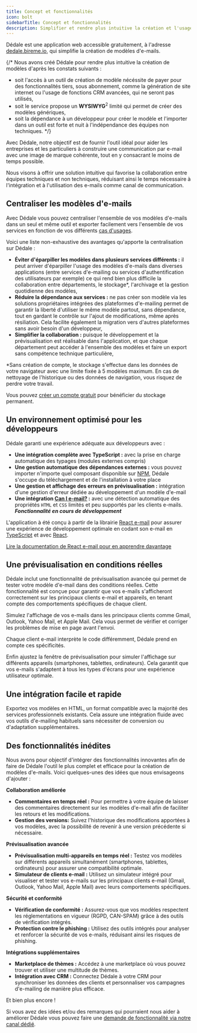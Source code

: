 ```yaml
---
title: Concept et fonctionnalités
icon: bolt
sidebarTitle: Concept et fonctionnalités
description: Simplifier et rendre plus intuitive la création et l'usage de modèles d'e-mails
---
```


Dédale est une application web accessible gratuitement, à l'adresse [dedale.bireme.io](https://dedale.bireme.io), qui simplifie la création de modèles d'e-mails.

{/* Nous avons créé Dédale pour rendre plus intuitive la création de modèles d'après les constats suivants :
- soit l'accès à un outil de création de modèle nécéssite de payer pour des fonctionnalités tiers, sous abonnement, comme la génération de site internet ou l'usage de fonctions CRM avancées, qui ne seront pas utilisés,
- soit le service propose un **WYSIWYG**<sup>2</sup> limité qui permet de créer des modèles génériques,
- soit la dépendance à un développeur pour créer le modèle et l'importer dans un outil est forte et nuit à l'indépendance des équipes non techniques. */}

Avec Dédale, notre objectif est de fournir l'outil idéal pour aider les entreprises et les particuliers à construire une communication par e-mail avec une image de marque cohérente, tout en y consacrant le moins de temps possible.

Nous visons à offrir une solution intuitive qui favorise la collaboration entre équipes techniques et non techniques, réduisant ainsi le temps nécessaire à l'intégration et à l'utilisation des e-mails comme canal de communication.

## Centraliser les modèles d'e-mails

Avec Dédale vous pouvez centraliser l'ensemble de vos modèles d'e-mails dans un seul et même outil et exporter facilement vers l'ensemble de vos services en fonction de vos différents [cas d'usages](/dedale/usages/e-mailing.mdx).

Voici une liste non-exhaustive des avantages qu'apporte la centralisation sur Dédale :
- **Éviter d'éparpiller les modèles dans plusieurs services différents :** il peut arriver d'éparpiller l'usage des modèles d'e-mails dans diverses applications (entre services d'e-mailing ou services d'authentification des utilisateurs par exemple) ce qui rend bien plus difficile la collaboration entre départements, le stockage*, l'archivage et la gestion quotidienne des modèles,
- **Réduire la dépendance aux services :** ne pas créer son modèle via les solutions propriétaires intégrées des plateformes d'e-mailing permet de garantir la liberté d'utiliser le même modèle partout, sans dépendance, tout en gardant le contrôle sur l'ajout de modifications, même après résiliation. Cela facilite également la migration vers d'autres plateformes sans avoir besoin d'un développeur,
- **Simplifier la collaboration :** puisque le développement et la prévisualisation est réalisable dans l'application, et que chaque département peut accéder à l'ensemble des modèles et faire un export sans compétence technique particulière,

<Warning>

*Sans création de compte, le stockage s'effectue dans les données de votre navigateur avec une limite fixée à 5 modèles maximum. En cas de nettoyage de l'historique ou des données de navigation, vous risquez de perdre votre travail.

Vous pouvez [créer un compte gratuit](https://bireme.io) pour bénéficier du stockage permanent.

</Warning>

## Un environnement optimisé pour les développeurs

Dédale garanti une expérience adéquate aux développeurs avec :
- **Une intégration complète avec TypeScript :** avec la prise en charge automatique des typages (modules externes compris)
- **Une gestion automatique des dépendances externes :** vous pouvez importer n'importe quel composant disponible sur [NPM](https://www.npmjs.com/), Dédale s'occupe du téléchargement et de l'installation à votre place
- **Une gestion et affichage des erreurs en prévisualisation :** intégration d'une gestion d'erreur dédiée au développement d'un modèle d'e-mail
- **Une intégration [Can I e-mail?](https://www.canie-mail.com/) :** avec une détection automatique des propriétés `HTML` et `CSS` limités et peu supportés par les clients e-mails. **_Fonctionnalité en cours de développement_**

<Info>

L'application à été conçu à partir de la librairie [React e-mail](https://react.e-mail/) pour assurer une expérience de développement optimale en codant son e-mail en [TypeScript](https://www.typescriptlang.org/) et avec [React](https://react.dev/).

[Lire la documentation de React e-mail pour en apprendre davantage](https://react.e-mail/docs/introduction)

</Info>

## Une prévisualisation en conditions réelles

Dédale inclut une fonctionnalité de prévisualisation avancée qui permet de tester votre modèle d'e-mail dans des conditions réelles. Cette fonctionnalité est conçue pour garantir que vos e-mails s'afficheront correctement sur les principaux clients e-mail et appareils, en tenant compte des comportements spécifiques de chaque client.

Simulez l'affichage de vos e-mails dans les principaux clients comme Gmail, Outlook, Yahoo Mail, et Apple Mail. Cela vous permet de vérifier et corriger les problèmes de mise en page avant l'envoi.

Chaque client e-mail interprète le code différemment, Dédale prend en compte ces spécificités.

Enfin ajustez la fenêtre de prévisualisation pour simuler l'affichage sur différents appareils (smartphones, tablettes, ordinateurs). Cela garantit que vos e-mails s'adaptent à tous les types d'écrans pour une expérience utilisateur optimale.

## Une intégration facile et rapide

Exportez vos modèles en HTML, un format compatible avec la majorité des services professionnels existants. Cela assure une intégration fluide avec vos outils d'e-mailing habituels sans nécessiter de conversion ou d'adaptation supplémentaires.

## Des fonctionnalités inédites

Nous avons pour objectif d'intégrer des fonctionnalités innovantes afin de faire de Dédale l'outil le plus complet et efficace pour la création de modèles d'e-mails. Voici quelques-unes des idées que nous envisageons d'ajouter :

**Collaboration améliorée**

- **Commentaires en temps réel :** Pour permettre à votre équipe de laisser des commentaires directement sur les modèles d'e-mail afin de faciliter les retours et les modifications.
- **Gestion des versions:** Suivez l'historique des modifications apportées à vos modèles, avec la possibilité de revenir à une version précédente si nécessaire.

**Prévisualisation avancée**

- **Prévisualisation multi-appareils en temps réel :** Testez vos modèles sur différents appareils simultanément (smartphones, tablettes, ordinateurs) pour assurer une compatibilité optimale.
- **Simulateur de clients e-mail :** Utilisez un simulateur intégré pour visualiser et tester vos e-mails sur les principaux clients e-mail (Gmail, Outlook, Yahoo Mail, Apple Mail) avec leurs comportements spécifiques.

**Sécurité et conformité**

- **Vérification de conformité :** Assurez-vous que vos modèles respectent les réglementations en vigueur (RGPD, CAN-SPAM) grâce à des outils de vérification intégrés.
- **Protection contre le phishing :** Utilisez des outils intégrés pour analyser et renforcer la sécurité de vos e-mails, réduisant ainsi les risques de phishing.

**Intégrations supplémentaires**

- **Marketplace de thèmes :** Accédez à une marketplace où vous pouvez trouver et utiliser une multitude de thèmes.
- **Intégration avec CRM :** Connectez Dédale à votre CRM pour synchroniser les données des clients et personnaliser vos campagnes d'e-mailing de manière plus efficace.

Et bien plus encore !

Si vous avez des idées et/ou des remarques qui pourraient nous aider à améliorer Dédale vous pouvez faire une [demande de fonctionnalité via notre canal dédié](https://github.com/orgs/bireme-lab/discussions/new?category=ideas).
